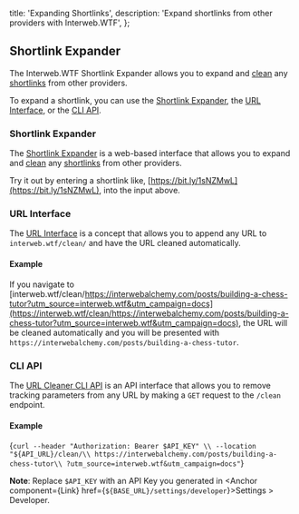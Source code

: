   title: 'Expanding Shortlinks',
  description:
    'Expand shortlinks from other providers with Interweb.WTF',
};



## Shortlink Expander

The Interweb.WTF Shortlink Expander allows you to expand and [clean](/docs/clean) any [shortlinks](/docs/concepts/shortlinks) from other providers.

To expand a shortlink, you can use the [Shortlink Expander](#shortlink-expander), the [URL Interface](#url-interface), or the [CLI API](/docs/cli).

### Shortlink Expander

The [Shortlink Expander](/is) is a web-based interface that allows you to expand and [clean](/docs/clean) any [shortlinks](/docs/concepts/shortlinks) from other providers.

<UrlExpander demoMode />

Try it out by entering a shortlink like, [https://bit.ly/1sNZMwL](https://bit.ly/1sNZMwL), into the input above.

### URL Interface

The [URL Interface](/docs/interfaces/url) is a concept that allows you to append any URL to `interweb.wtf/clean/` and have the URL cleaned automatically.

#### Example

If you navigate to [interweb.wtf/clean/https://interwebalchemy.com/posts/building-a-chess-tutor?utm_source=interweb.wtf&utm_campaign=docs](https://interweb.wtf/clean/https://interwebalchemy.com/posts/building-a-chess-tutor?utm_source=interweb.wtf&utm_campaign=docs), the URL will be cleaned automatically and you will be presented with `https://interwebalchemy.com/posts/building-a-chess-tutor`.

### CLI API

The [URL Cleaner CLI API](/docs/cli/v0/clean) is an API interface that allows you to remove tracking parameters from any URL by making a `GET` request to the `/clean` endpoint.

#### Example

<CodeBlock lang="shell">{`curl --header "Authorization: Bearer $API_KEY" \\
  --location "${API_URL}/clean/\\
  https://interwebalchemy.com/posts/building-a-chess-tutor\\
  ?utm_source=interweb.wtf&utm_campaign=docs"`}</CodeBlock>

**Note**: Replace `$API_KEY` with an API Key you generated in <Anchor component={Link} href={`${BASE_URL}/settings/developer`}>Settings > Developer</Anchor>.

